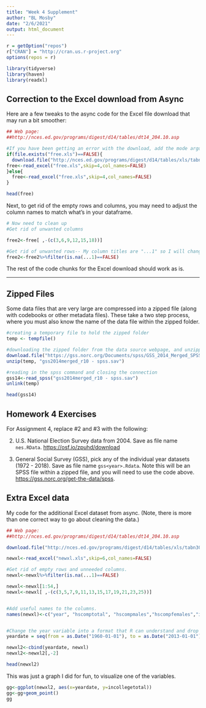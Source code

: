 ```yaml
---
title: "Week 4 Supplement"
author: "BL Mosby"
date: "2/6/2021"
output: html_document
---
```


```r
r = getOption("repos")
r["CRAN"] = "http://cran.us.r-project.org"
options(repos = r)

library(tidyverse)
library(haven)
library(readxl)

```


## Correction to the Excel download from Async
Here are a few tweaks to the async code for the Excel file download that may run a bit smoother:
```r
## Web page: 
##http://nces.ed.gov/programs/digest/d14/tables/dt14_204.10.asp

#If you have been getting an error with the download, add the mode argument (which directs RStudio to download as a binary file).
if(file.exists("free.xls")==FALSE){
  download.file("http://nces.ed.gov/programs/digest/d14/tables/xls/tabn204.10.xls",destfile="free.xls", mode="wb")
free<-read_excel("free.xls",skip=4,col_names=FALSE)  
}else{
  free<-read_excel("free.xls",skip=4,col_names=FALSE)
}

head(free)
```

Next, to get rid of the empty rows and columns, you may need to adjust the column names to match what's in your dataframe.
```r
# Now need to clean up 
#Get rid of unwanted columns

free2<-free[ ,-(c(3,6,9,12,15,18))]

#Get rid of unwanted rows-- My column titles are "...1" so I will change the is.na argument to reflect that:
free2<-free2%>%filter(is.na(...1)==FALSE)
```
The rest of the code chunks for the Excel download should work as is.


---

## Zipped Files
Some data files that are very large are compressed into a zipped file (along with codebooks or other metadata files). These take a two step process, where you must also know the name of the data file within the zipped folder.

```r
#creating a temporary file to hold the zipped folder
temp <- tempfile()

#downloading the zipped folder from the data source webpage, and unzipping the SPSS data file
download.file("https://gss.norc.org/Documents/spss/GSS_2014_Merged_SPSS.zip", temp)
unzip(temp, "gss2014merged_r10 - spss.sav")

#reading in the spss command and closing the connection
gss14<-read_spss("gss2014merged_r10 - spss.sav")
unlink(temp)

head(gss14)

```


## Homework 4 Exercises
For Assignment 4, replace #2 and #3 with the following:

2. U.S. National Election Survey data from 2004. Save as file name `nes.RData`. [https://osf.io/zpuhd/download]("https://osf.io/zpuhd/download")

3. General Social Survey (GSS), pick any of the individual year datasets (1972 - 2018). Save as file name `gss<year>.Rdata`. Note this will be an SPSS file within a zipped file, and you will need to use the code above.
[https://gss.norc.org/get-the-data/spss](https://gss.norc.org/get-the-data/spss).


## Extra Excel data
My code for the additional Excel dataset from async. (Note, there is more than one correct way to go about cleaning the data.)
```r
## Web page: 
##http://nces.ed.gov/programs/digest/d14/tables/dt14_204.10.asp

download.file("http://nces.ed.gov/programs/digest/d14/tables/xls/tabn302.10.xls",destfile="newxl.xls", mode="wb")

newxl<-read_excel("newxl.xls",skip=6,col_names=FALSE)

#Get rid of empty rows and unneeded columns.
newxl<-newxl%>%filter(is.na(...1)==FALSE)

newxl<-newxl[1:54,]
newxl<-newxl[ ,-(c(3,5,7,9,11,13,15,17,19,21,23,25))]


#Add useful names to the columns.
names(newxl)<-c("year", "hscomptotal", "hscompmales","hscompfemales","incollegetotal","total2y","total4y",  "collegetotalmales", "males2y",  "males4y", "collegetotalfemales",  "females2y",  "females4y")


#Change the year variable into a format that R can understand and drop the old one.
yeardate = seq(from = as.Date("1960-01-01"), to = as.Date("2013-01-01"), by = 'year')

newxl2<-cbind(yeardate, newxl)
newxl2<-newxl2[,-2]

head(newxl2)
```

This was just a graph I did for fun, to visualize one of the variables.
```r
gg<-ggplot(newxl2, aes(x=yeardate, y=incollegetotal))
gg<-gg+geom_point()
gg
```

